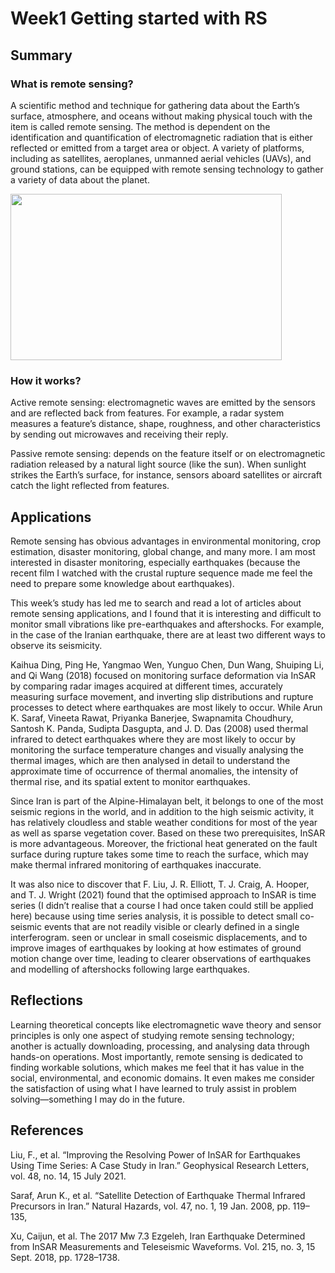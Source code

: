 # Week1 Getting started with RS

## Summary

### What is remote sensing?

A scientific method and technique for gathering data about the Earth's surface, atmosphere, and oceans without making physical touch with the item is called remote sensing. The method is dependent on the identification and quantification of electromagnetic radiation that is either reflected or emitted from a target area or object. A variety of platforms, including as satellites, aeroplanes, unmanned aerial vehicles (UAVs), and ground stations, can be equipped with remote sensing technology to gather a variety of data about the planet.

![](images/274076.png){fig-align="center" width="434" height="266"}

### How it works?

Active remote sensing: electromagnetic waves are emitted by the sensors and are reflected back from features. For example, a radar system measures a feature's distance, shape, roughness, and other characteristics by sending out microwaves and receiving their reply.

Passive remote sensing: depends on the feature itself or on electromagnetic radiation released by a natural light source (like the sun). When sunlight strikes the Earth's surface, for instance, sensors aboard satellites or aircraft catch the light reflected from features.

## Applications

Remote sensing has obvious advantages in environmental monitoring, crop estimation, disaster monitoring, global change, and many more. I am most interested in disaster monitoring, especially earthquakes (because the recent film I watched with the crustal rupture sequence made me feel the need to prepare some knowledge about earthquakes).

This week's study has led me to search and read a lot of articles about remote sensing applications, and I found that it is interesting and difficult to monitor small vibrations like pre-earthquakes and aftershocks. For example, in the case of the Iranian earthquake, there are at least two different ways to observe its seismicity.

Kaihua Ding, Ping He, Yangmao Wen, Yunguo Chen, Dun Wang, Shuiping Li, and Qi Wang (2018) focused on monitoring surface deformation via InSAR by comparing radar images acquired at different times, accurately measuring surface movement, and inverting slip distributions and rupture processes to detect where earthquakes are most likely to occur. While Arun K. Saraf, Vineeta Rawat, Priyanka Banerjee, Swapnamita Choudhury, Santosh K. Panda, Sudipta Dasgupta, and J. D. Das (2008) used thermal infrared to detect earthquakes where they are most likely to occur by monitoring the surface temperature changes and visually analysing the thermal images, which are then analysed in detail to understand the approximate time of occurrence of thermal anomalies, the intensity of thermal rise, and its spatial extent to monitor earthquakes.

Since Iran is part of the Alpine-Himalayan belt, it belongs to one of the most seismic regions in the world, and in addition to the high seismic activity, it has relatively cloudless and stable weather conditions for most of the year as well as sparse vegetation cover. Based on these two prerequisites, InSAR is more advantageous. Moreover, the frictional heat generated on the fault surface during rupture takes some time to reach the surface, which may make thermal infrared monitoring of earthquakes inaccurate.

It was also nice to discover that F. Liu, J. R. Elliott, T. J. Craig, A. Hooper, and T. J. Wright (2021) found that the optimised approach to InSAR is time series (I didn't realise that a course I had once taken could still be applied here) because using time series analysis, it is possible to detect small co-seismic events that are not readily visible or clearly defined in a single interferogram. seen or unclear in small coseismic displacements, and to improve images of earthquakes by looking at how estimates of ground motion change over time, leading to clearer observations of earthquakes and modelling of aftershocks following large earthquakes.

## Reflections

Learning theoretical concepts like electromagnetic wave theory and sensor principles is only one aspect of studying remote sensing technology; another is actually downloading, processing, and analysing data through hands-on operations. Most importantly, remote sensing is dedicated to finding workable solutions, which makes me feel that it has value in the social, environmental, and economic domains. It even makes me consider the satisfaction of using what I have learned to truly assist in problem solving—something I may do in the future.

## References

Liu, F., et al. “Improving the Resolving Power of InSAR for Earthquakes Using Time Series: A Case Study in Iran.” Geophysical Research Letters, vol. 48, no. 14, 15 July 2021.

Saraf, Arun K., et al. “Satellite Detection of Earthquake Thermal Infrared Precursors in Iran.” Natural Hazards, vol. 47, no. 1, 19 Jan. 2008, pp. 119–135,

Xu, Caijun, et al. The 2017 Mw 7.3 Ezgeleh, Iran Earthquake Determined from InSAR Measurements and Teleseismic Waveforms. Vol. 215, no. 3, 15 Sept. 2018, pp. 1728–1738.
